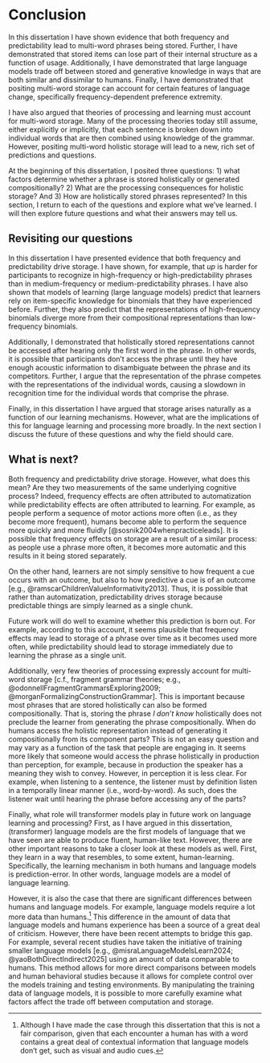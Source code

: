 # Conclusion

In this dissertation I have shown evidence that both frequency and predictability lead to multi-word phrases being stored. Further, I have demonstrated that stored items can lose part of their internal structure as a function of usage. Additionally, I have demonstrated that large language models trade off between stored and generative knowledge in ways that are both similar and dissimilar to humans. Finally, I have demonstrated that positing multi-word storage can account for certain features of language change, specifically frequency-dependent preference extremity.

I have also argued that theories of processing and learning must account for multi-word storage. Many of the processing theories today still assume, either explicitly or implicitly, that each sentence is broken down into individual words that are then combined using knowledge of the grammar. However, positing multi-word holistic storage will lead to a new, rich set of predictions and questions.

At the beginning of this dissertation, I posited three questions: 1) what factors determine whether a phrase is stored holistically or generated compositionally? 2) What are the processing consequences for holistic storage? And 3) How are holistically stored phrases represented? In this section, I return to each of the questions and explore what we've learned. I will then explore future questions and what their answers may tell us.

## Revisiting our questions

In this dissertation I have presented evidence that both frequency and predictability drive storage. I have shown, for example, that *up* is harder for participants to recognize in high-frequency or high-predictability phrases than in medium-frequency or medium-predictability phrases. I have also shown that models of learning (large language models) predict that learners rely on item-specific knowledge for binomials that they have experienced before. Further, they also predict that the representations of high-frequency binomials diverge more from their compositional representations than low-frequency binomials.

Additionally, I demonstrated that holistically stored representations cannot be accessed after hearing only the first word in the phrase. In other words, it is possible that participants don't access the phrase until they have enough acoustic information to disambiguate between the phrase and its competitors. Further, I argue that the representation of the phrase competes with the representations of the individual words, causing a slowdown in recognition time for the individual words that comprise the phrase.

Finally, in this dissertation I have argued that storage arises naturally as a function of our learning mechanisms. However, what are the implications of this for language learning and processing more broadly. In the next section I discuss the future of these questions and why the field should care.

## What is next?

Both frequency and predictability drive storage. However, what does this mean? Are they two measurements of the same underlying cognitive process? Indeed, frequency effects are often attributed to automatization while predictability effects are often attributed to learning. For example, as people perform a sequence of motor actions more often (i.e., as they become more frequent), humans become able to perform the sequence more quickly and more fluidly [@sosnik2004whenpracticeleads]. It is possible that frequency effects on storage are a result of a similar process: as people use a phrase more often, it becomes more automatic and this results in it being stored separately.

On the other hand, learners are not simply sensitive to how frequent a cue occurs with an outcome, but also to how predictive a cue is of an outcome [e.g., @ramscarChildrenValueInformativity2013]. Thus, it is possible that rather than automatization, predictability drives storage because predictable things are simply learned as a single chunk.

Future work will do well to examine whether this prediction is born out. For example, according to this account, it seems plausible that frequency effects may lead to storage of a phrase over time as it becomes used more often, while predictability should lead to storage immediately due to learning the phrase as a single unit.

Additionally, very few theories of processing expressly account for multi-word storage [c.f., fragment grammar theories; e.g., @odonnellFragmentGrammarsExploring2009; @morganFormalizingConstructionGrammar]. This is important because most phrases that are stored holistically can also be formed compositionally. That is, storing the phrase *I don't know* holistically does not preclude the learner from generating the phrase compositionally. When do humans access the holistic representation instead of generating it compositionally from its component parts? This is not an easy question and may vary as a function of the task that people are engaging in. It seems more likely that someone would access the phrase holistically in production than perception, for example, because in production the speaker has a meaning they wish to convey. However, in perception it is less clear. For example, when listening to a sentence, the listener must by definition listen in a temporally linear manner (i.e., word-by-word). As such, does the listener wait until hearing the phrase before accessing any of the parts?

Finally, what role will transformer models play in future work on language learning and processing? First, as I have argued in this dissertation, (transformer) language models are the first models of language that we have seen are able to produce fluent, human-like text. However, there are other important reasons to take a closer look at these models as well. First, they learn in a way that resembles, to some extent, human-learning. Specifically, the learning mechanism in both humans and language models is prediction-error. In other words, language models are a model of language learning.

However, it is also the case that there are significant differences between humans and language models. For example, language models require a lot more data than humans.[^conclusion-1] This difference in the amount of data that language models and humans experience has been a source of a great deal of criticism. However, there have been recent attempts to bridge this gap. For example, several recent studies have taken the initiative of training smaller language models [e.g., @misraLanguageModelsLearn2024; @yaoBothDirectIndirect2025] using an amount of data comparable to humans. This method allows for more direct comparisons between models and human behavioral studies because it allows for complete control over the models training and testing environments. By manipulating the training data of language models, it is possible to more carefully examine what factors affect the trade off between computation and storage.

[^conclusion-1]: Although I have made the case through this dissertation that this is not a fair comparison, given that each encounter a human has with a word contains a great deal of contextual information that language models don't get, such as visual and audio cues.

